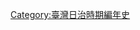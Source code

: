 {{commonscat|1928 in Taiwan}}
{{year in country category|1|9|2|8|台灣|亞洲|日本|}}

[[Category:臺灣日治時期編年史|Category:臺灣日治時期編年史]]